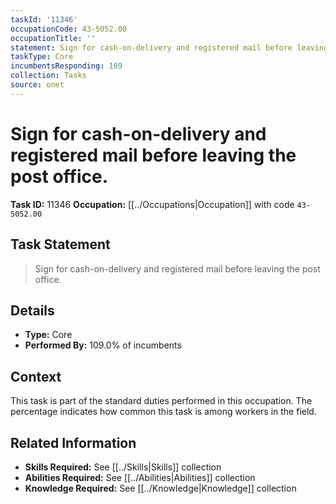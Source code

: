 ```yaml
---
taskId: '11346'
occupationCode: 43-5052.00
occupationTitle: ''
statement: Sign for cash-on-delivery and registered mail before leaving the post office.
taskType: Core
incumbentsResponding: 109
collection: Tasks
source: onet
---
```

# Sign for cash-on-delivery and registered mail before leaving the post office.

**Task ID:** 11346
**Occupation:** [[../Occupations|Occupation]] with code `43-5052.00`

## Task Statement

> Sign for cash-on-delivery and registered mail before leaving the post office.

## Details

- **Type:** Core
- **Performed By:** 109.0% of incumbents

## Context

This task is part of the standard duties performed in this occupation. The percentage indicates how common this task is among workers in the field.

## Related Information

- **Skills Required:** See [[../Skills|Skills]] collection
- **Abilities Required:** See [[../Abilities|Abilities]] collection
- **Knowledge Required:** See [[../Knowledge|Knowledge]] collection
